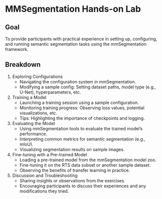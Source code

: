 # MMSegmentation Hands-on Lab

## Goal
To provide participants with practical experience in setting up, configuring, and running semantic segmentation tasks using the mmSegmentation framework.

## Breakdown
1. Exploring Configurations
    - Navigating the configuration system in mmSegmentation.
    - Modifying a sample config: Setting dataset paths, model type (e.g., U-Net), hyperparameters, etc.
2. Training a Model
    - Launching a training session using a sample configuration.
    - Monitoring training progress: Observing loss values, potential visualizations, etc.
    - Tips: Highlighting the importance of checkpoints and logging.
3. Evaluating the Model
    - Using mmSegmentation tools to evaluate the trained model's performance.
    - Interpreting common metrics for semantic segmentation (e.g., mIoU).
    - Visualizing segmentation results on sample images.
4. Fine-tuning with a Pre-trained Model
    - Loading a pre-trained model from the mmSegmentation model zoo.
    - Fine-tuning it on the RTS data subset or another sample dataset.
    - Observing the benefits of transfer learning in practice.
5. Discussion and Troubleshooting
    - Sharing insights or observations from the exercises.
    - Encouraging participants to discuss their experiences and any modifications they tried.